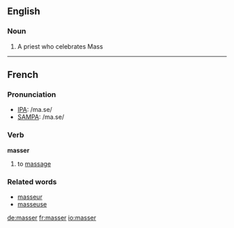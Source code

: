 ==English==
===Noun===
{{en-noun-reg}}
#{{obsolete}} A priest who celebrates Mass 

----
==French==

===Pronunciation===
*[[w:IPA|IPA]]: /ma.se/
*[[w:SAMPA|SAMPA]]: /ma.se/

===Verb===
'''masser'''

# to [[massage]]

===Related words===
*[[masseur]]
*[[masseuse]]

[[de:masser]]
[[fr:masser]]
[[io:masser]]